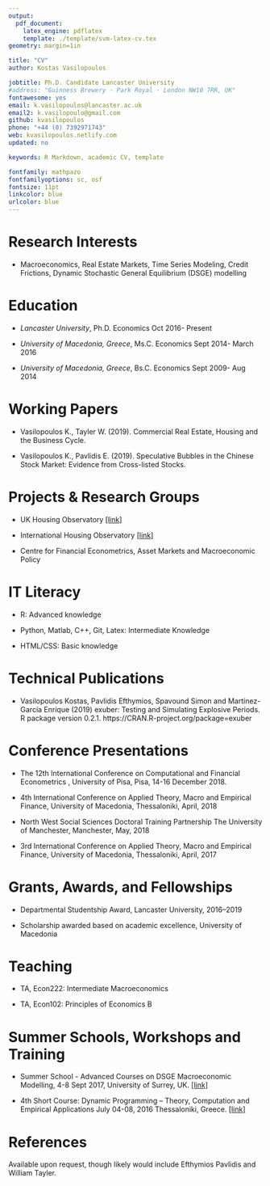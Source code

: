 ```yaml
---
output:
  pdf_document:
    latex_engine: pdflatex
    template: ./template/svm-latex-cv.tex
geometry: margin=1in

title: "CV"
author: Kostas Vasilopoulos

jobtitle: Ph.D. Candidate Lancaster University
#address: "Guinness Brewery · Park Royal · London NW10 7RR, UK"
fontawesome: yes
email: k.vasilopoulos@lancaster.ac.uk
email2: k.vasilopoulo@gmail.com
github: kvasilopoulos
phone: "+44 (0) 7392971743"
web: kvasilopoulos.netlify.com
updated: no

keywords: R Markdown, academic CV, template

fontfamily: mathpazo
fontfamilyoptions: sc, osf
fontsize: 11pt
linkcolor: blue
urlcolor: blue
---
```


# Research Interests

* Macroeconomics,   Real  Estate  Markets,   Time  Series Modeling, Credit Frictions, Dynamic Stochastic General Equilibrium (DSGE) modelling

# Education

* *Lancaster University*, Ph.D. Economics \hfill Oct 2016- Present

* *University of Macedonia, Greece*, Ms.C. Economics \hfill Sept 2014- March 2016

* *University of Macedonia, Greece*, Bs.C. Economics \hfill Sept 2009- Aug 2014

# Working Papers

* Vasilopoulos K., Tayler W. (2019). Commercial Real Estate, Housing and the Business Cycle.

* Vasilopoulos K., Pavlidis E. (2019). Speculative Bubbles in the Chinese Stock Market: Evidence from Cross-listed Stocks.


# Projects & Research Groups

* UK Housing Observatory [[link]](http://www.lancaster.ac.uk/lums/economics/research/housing/)

* International Housing Observatory [[link]](https://lancs-macro.shinyapps.io/international-housing-observatory/)

* Centre for Financial Econometrics, Asset Markets and Macroeconomic Policy

# IT Literacy

* R: Advanced knowledge 

* Python, Matlab, C++, Git, Latex: Intermediate Knowledge

* HTML/CSS: Basic knowledge

# Technical Publications

*   Vasilopoulos Kostas, Pavlidis Efthymios, Spavound Simon and Martínez-García Enríque (2019) exuber: Testing and Simulating Explosive Periods. R package version 0.2.1. https://CRAN.R-project.org/package=exuber

# Conference Presentations

* The 12th International Conference on Computational and Financial Econometrics , University of Pisa, Pisa, 14-16 December 2018.

* 4th International Conference on Applied Theory, Macro and Empirical Finance, University of Macedonia, Thessaloniki, April, 2018

* North West Social Sciences Doctoral Training Partnership The University of Manchester, Manchester, May, 2018

* 3rd International Conference on Applied Theory, Macro and Empirical Finance, University of Macedonia, Thessaloniki, April, 2017

# Grants, Awards, and Fellowships

* Departmental Studentship Award, Lancaster University, 2016–2019

* Scholarship awarded based on academic excellence, University of Macedonia

# Teaching 

 * TA, Econ222: Intermediate Macroeconomics 
 
 * TA, Econ102: Principles of Economics B

# Summer Schools, Workshops and Training

* Summer School -  Advanced Courses on DSGE Macroeconomic Modelling, 4-8 Sept 2017, University of Surrey, UK. [[link]](https://www.surrey.ac.uk/events/20180903-foundations-and-advanced-courses-dsge-macroeconomic-modelling-and-conference-summer)

* 4th Short Course: Dynamic Programming – Theory, Computation and Empirical Applications 
July 04-08, 2016 Thessaloniki, Greece. [[link]](http://sce2016.uom.gr/)


# References

Available upon request, though likely would include Efthymios Pavlidis and William Tayler.